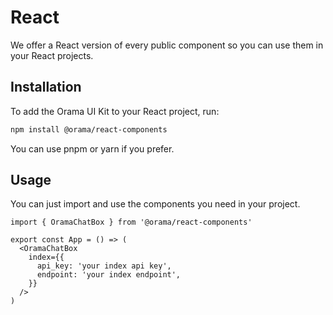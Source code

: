 
<Meta title="Usage/Frameworks/React" />

# React

We offer a React version of every public component so you can use them in your React projects.

## Installation

To add the Orama UI Kit to your React project, run:

```bash
npm install @orama/react-components
```
You can use pnpm or yarn if you prefer.

## Usage
You can just import and use the components you need in your project.

```tsx
import { OramaChatBox } from '@orama/react-components'

export const App = () => (
  <OramaChatBox
    index={{
      api_key: 'your index api key',
      endpoint: 'your index endpoint',
    }}
  />
)
```
